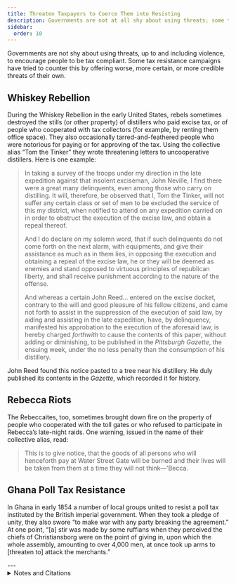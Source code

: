 ```yaml
---
title: Threaten Taxpayers to Coerce Them into Resisting
description: Governments are not at all shy about using threats; some tax resistance campaigns try to counter this with threats of their own.
sidebar:
  order: 10
---
```


Governments are not shy about using threats, up to and including violence, to encourage people to be tax compliant.
Some tax resistance campaigns have tried to counter this by offering worse, more certain, or more credible threats of their own.

## <Badge text="Example" size="medium" /> Whiskey Rebellion

During the Whiskey Rebellion in the early United States, rebels sometimes destroyed the stills (or other property) of distillers who paid excise tax, or of people who cooperated with tax collectors (for example, by renting them office space).
They also occasionally tarred-and-feathered people who were notorious for paying or for approving of the tax.
Using the collective alias “Tom the Tinker” they wrote threatening letters to uncooperative distillers.
Here is one example:

> In taking a survey of the troops under my direction in the late expedition against that insolent exciseman, John Neville, I find there were a great many delinquents, even among those who carry on distilling.
> It will, therefore, be observed that I, Tom the Tinker, will not suffer any certain class or set of men to be excluded the service of this my district, when notified to attend on any expedition carried on in order to obstruct the execution of the excise law, and obtain a repeal thereof.
>
> And I do declare on my solemn word, that if such delinquents do not come forth on the next alarm, with equipments, and give their assistance as much as in them lies, in opposing the execution and obtaining a repeal of the excise law, he or they will be deemed as enemies and stand opposed to virtuous principles of republican liberty, and shall receive punishment according to the nature of the offense.
>
> And whereas a certain John Reed… entered on the excise docket, contrary to the will and good pleasure of his fellow citizens, and came not forth to assist in the suppression of the execution of said law, by aiding and assisting in the late expedition, have, by delinquency, manifested his approbation to the execution of the aforesaid law, is hereby charged *forthwith* to cause the contents of this paper, without adding or diminishing, to be published in the <i>Pittsburgh Gazette</i>, the ensuing week, under the no less penalty than the consumption of his distillery.

John Reed found this notice pasted to a tree near his distillery.
He duly published its contents in the <i>Gazette</i>, which recorded it for history.

## <Badge text="Example" size="medium" /> Rebecca Riots

The Rebeccaites, too, sometimes brought down fire on the property of people who cooperated with the toll gates or who refused to participate in Rebecca’s late-night raids.
One warning, issued in the name of their collective alias, read:

> This is to give notice, that the goods of all persons who will henceforth pay at Water Street Gate will be burned and their lives will be taken from them at a time they will not think—’Becca.

## <Badge text="Example" size="medium" /> Ghana Poll Tax Resistance

In Ghana in early 1854 a number of local groups united to resist a poll tax instituted by the British imperial government.
When they took a pledge of unity, they also swore “to make war with any party breaking the agreement.”
At one point, “[a] stir was made by some ruffians when they perceived the chiefs of Christiansborg were on the point of giving in, upon which the whole assembly, amounting to over 4,000 men, at once took up arms to [threaten to] attack the merchants.”

<Aside type="wikipedia" title="Wikipedia">
  <WikipediaBadge title="Whiskey Rebellion" />
  <WikipediaBadge title="Rebecca Riots" />
</Aside>
---

<details>
<summary>Notes and Citations</summary>

* Hamilton, Alexander “Excerpts from a Report to President Washington” <i>We Won’t Pay: A Tax Resistance Reader</i> (2008) pp. 120–34
* Creigh, Alfred <i>History of Washington County</i> (2nd. ed, 1871) [Appendix, p. 65](https://archive.org/details/historyofwashing00crei/page/65/mode/1up)
* Evans, Henry Tobit <i>Rebecca Riots!</i> (2010 ed.) p. 44 (translated from Welsh)
* Reindorf, Carl Christian <i>History of the Gold Coast and Asante</i> (1895), [pp. 332–33](https://archive.org/details/historyofgoldcoa00rein/page/332/mode/2up)

</details>
